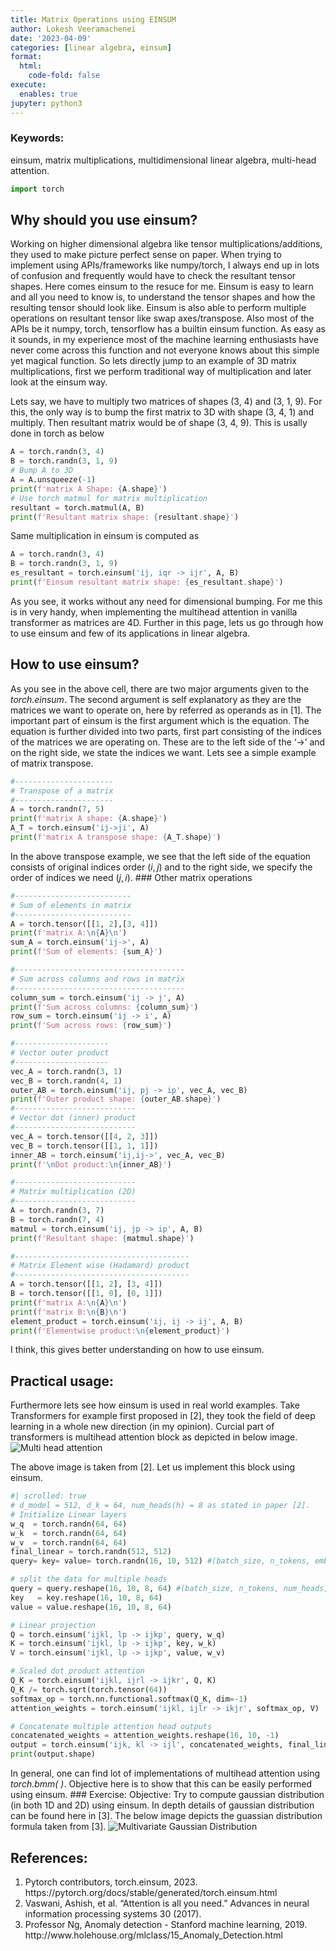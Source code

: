 ```yaml
---
title: Matrix Operations using EINSUM
author: Lokesh Veeramachenei
date: '2023-04-09'
categories: [linear algebra, einsum]
format:
  html:
    code-fold: false
execute:
  enables: true
jupyter: python3
---
```


### Keywords:
einsum, matrix multiplications, multidimensional linear algebra, multi-head attention.

```python
import torch
```

## Why should you use einsum?
Working on higher dimensional algebra like tensor multiplications/additions, they used to make picture perfect sense on paper. When trying to implement using APIs/frameworks like numpy/torch, I always end up in lots of confusion and frequently would have to check the resultant tensor shapes. Here comes einsum to the resuce for me. Einsum is easy to learn and all you need to know is, to understand the tensor shapes and how the resulting tensor should look like. Einsum is also able to perform multiple operations on resultant tensor like swap axes/transpose. Also most of the APIs be it numpy, torch, tensorflow has a builtin einsum function. As easy as it sounds, in my experience most of the machine learning enthusiasts have never come across this function and not everyone knows about this simple yet magical function. So lets directly jump to an example of 3D matrix multiplications, first we perform traditional way of multiplication and later look at the einsum way.

Lets say, we have to multiply two matrices of shapes (3, 4) and (3, 1, 9). For this, the only way is to bump the first matrix to 3D with shape (3, 4, 1) and multiply. Then resultant matrix would be of shape (3, 4, 9). This is usally done in torch as below

```python
A = torch.randn(3, 4)
B = torch.randn(3, 1, 9)
# Bump A to 3D
A = A.unsqueeze(-1)
print(f'matrix A Shape: {A.shape}')
# Use torch matmul for matrix multiplication
resultant = torch.matmul(A, B)
print(f'Resultant matrix shape: {resultant.shape}')
```

Same multiplication in einsum is computed as

```python
A = torch.randn(3, 4)
B = torch.randn(3, 1, 9)
es_resultant = torch.einsum('ij, iqr -> ijr', A, B)
print(f'Einsum resultant matrix shape: {es_resultant.shape}')
```

As you see, it works without any need for dimensional bumping. For me this is in very handy, when implementing the multihead attention in vanilla transformer as matrices are 4D. Further in this page, lets us go through how to use einsum and few of its applications in linear algebra.

## How to use einsum?
As you see in the above cell, there are two major arguments given to the _torch.einsum_. The second argument is self explanatory as they are the matrices we want to operate on, here by referred as operands as in [1]. The important part of einsum is the first argument which is the equation. The equation is further divided into two parts, first part consisting of the indices of the matrices we are operating on. These are to the left side of the '->' and on the right side, we state the indices we want. Lets see a simple example of matrix transpose.

```python
#----------------------
# Transpose of a matrix
#----------------------
A = torch.randn(7, 5)
print(f'matrix A shape: {A.shape}')
A_T = torch.einsum('ij->ji', A)
print(f'matrix A transpose shape: {A_T.shape}')
```

In the above transpose example, we see that the left side of the equation consists of original indices order $(i,j)$ and to the right side, we specify the order of indices we need $(j, i)$.
### Other matrix operations

```python
#--------------------------
# Sum of elements in matrix
#--------------------------
A = torch.tensor([[1, 2],[3, 4]])
print(f'matrix A:\n{A}\n')
sum_A = torch.einsum('ij->', A)
print(f'Sum of elements: {sum_A}')
```

```python
#--------------------------------------
# Sum across columns and rows in matrix
#--------------------------------------
column_sum = torch.einsum('ij -> j', A)
print(f'Sum across columns: {column_sum}')
row_sum = torch.einsum('ij -> i', A)
print(f'Sum across rows: {row_sum}')
```

```python
#---------------------
# Vector outer product
#---------------------
vec_A = torch.randn(3, 1)
vec_B = torch.randn(4, 1)
outer_AB = torch.einsum('ij, pj -> ip', vec_A, vec_B)
print(f'Outer product shape: {outer_AB.shape}')
#---------------------------
# Vector dot (inner) product
#---------------------------
vec_A = torch.tensor([[4, 2, 3]])
vec_B = torch.tensor([[1, 1, 1]])
inner_AB = torch.einsum('ij,ij->', vec_A, vec_B)
print(f'\nDot product:\n{inner_AB}')
```

```python
#---------------------------
# Matrix multiplication (2D)
#---------------------------
A = torch.randn(3, 7)
B = torch.randn(7, 4)
matmul = torch.einsum('ij, jp -> ip', A, B)
print(f'Resultant shape: {matmul.shape}')
```

```python
#---------------------------------------
# Matrix Element wise (Hadamard) product
#---------------------------------------
A = torch.tensor([[1, 2], [3, 4]])
B = torch.tensor([[1, 0], [0, 1]])
print(f'matrix A:\n{A}\n')
print(f'matrix B:\n{B}\n')
element_product = torch.einsum('ij, ij -> ij', A, B)
print(f'Elementwise product:\n{element_product}')
```

I think, this gives better understanding on how to use einsum.

## Practical usage:
Furthermore lets see how einsum is used in real world examples. Take Transformers for example first proposed in [2], they took the field of deep learning in a whole new direction (in my opinion). Curcial part of transformers is multihead attention block as depicted in below image.
![Multi head attention](./multihead_attention.jpeg "Multi head attention. Image from [2]")

The above image is taken from [2]. Let us implement this block using einsum.

```python
#| scrolled: true
# d_model = 512, d_k = 64, num_heads(h) = 8 as stated in paper [2].
# Initialize Linear layers
w_q  = torch.randn(64, 64)
w_k  = torch.randn(64, 64)
w_v  = torch.randn(64, 64)
final_linear = torch.randn(512, 512)
query= key= value= torch.randn(16, 10, 512) #(batch_size, n_tokens, embedding_size)

# split the data for multiple heads
query = query.reshape(16, 10, 8, 64) #(batch_size, n_tokens, num_heads, d_k)
key   = key.reshape(16, 10, 8, 64)
value = value.reshape(16, 10, 8, 64)

# Linear projection
Q = torch.einsum('ijkl, lp -> ijkp', query, w_q)
K = torch.einsum('ijkl, lp -> ijkp', key, w_k)
V = torch.einsum('ijkl, lp -> ijkp', value, w_v)

# Scaled dot product attention
Q_K = torch.einsum('ijkl, ijrl -> ijkr', Q, K)
Q_K /= torch.sqrt(torch.tensor(64))
softmax_op = torch.nn.functional.softmax(Q_K, dim=-1)
attention_weights = torch.einsum('ijkl, ijlr -> ikjr', softmax_op, V)

# Concatenate multiple attention head outputs
concatenated_weights = attention_weights.reshape(16, 10, -1)
output = torch.einsum('ijk, kl -> ijl', concatenated_weights, final_linear)
print(output.shape)
```

In general, one can find lot of implementations of multihead attention using _torch.bmm( )_. Objective here is to show that this can be easily performed using einsum.
### Exercise:
Objective: Try to compute gaussian distribution (in both 1D and 2D) using einsum. In depth details of gaussian distribution can be found here in [3]. The below image depicts the guassian distribution formula taken from [3].
![Multivariate Gaussian Distribution](./multigauss.jpeg "Multivariate Gaussian Distribution")

## References:
1. Pytorch contributors, torch.einsum, 2023. https://pytorch.org/docs/stable/generated/torch.einsum.html
2. Vaswani, Ashish, et al. "Attention is all you need." Advances in neural information processing systems 30 (2017).
3. Professor Ng, Anomaly detection - Stanford machine learning, 2019. http://www.holehouse.org/mlclass/15_Anomaly_Detection.html

